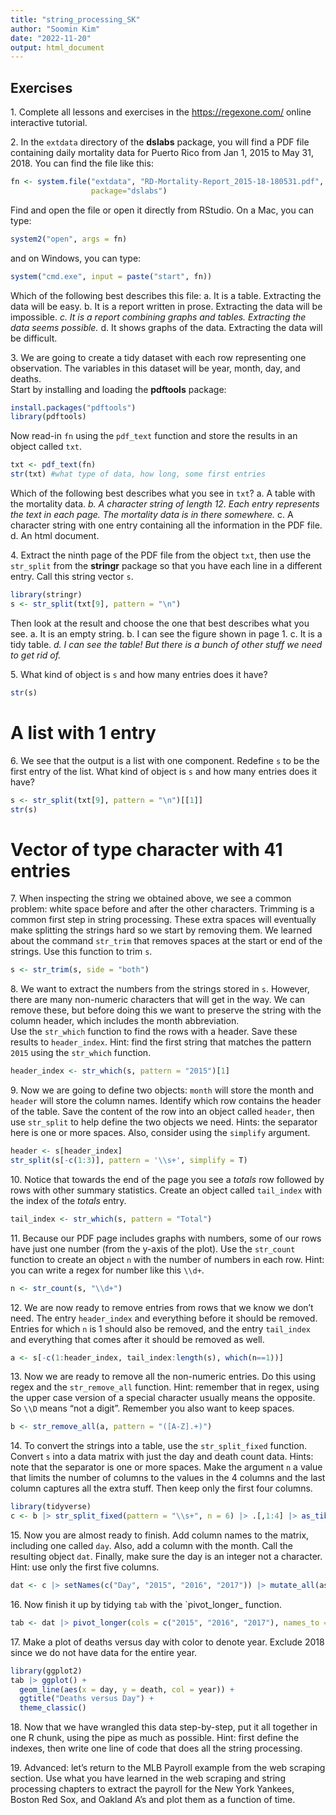 ```yaml
---
title: "string_processing_SK"
author: "Soomin Kim"
date: "2022-11-20"
output: html_document
---
```

## Exercises 
1\. Complete all lessons and exercises in the [https://regexone.com/](https://regexone.com/) online interactive tutorial. 

2\. In the `extdata` directory of the __dslabs__ package, you will find a PDF file containing daily mortality data for Puerto Rico from Jan 1, 2015 to May 31, 2018. You can find the file like this: 
```r
fn <- system.file("extdata", "RD-Mortality-Report_2015-18-180531.pdf", 
                  package="dslabs") 
``` 
Find and open the file or open it directly from RStudio. On a Mac, you can type: 
```r
system2("open", args = fn) 
``` 
and on Windows, you can type: 
```r
system("cmd.exe", input = paste("start", fn)) 
``` 
Which of the following best describes this file: 
a. It is a table. Extracting the data will be easy. 
b. It is a report written in prose.  Extracting the data will be impossible. 
*c. It is a report combining graphs and tables. Extracting the data seems possible.* 
d. It shows graphs of the data. Extracting the data will be difficult. 

3\. We are going to create a tidy dataset with each row representing one observation. The variables in this dataset will be year, month, day, and deaths.  
Start by installing and loading the __pdftools__ package: 
```r
install.packages("pdftools") 
library(pdftools) 
``` 
Now read-in `fn` using the `pdf_text` function and store the results in an object called `txt`.
```r
txt <- pdf_text(fn)
str(txt) #what type of data, how long, some first entries
```

Which of the following best describes what you see in `txt`? 
a. A table with the mortality data. 
*b. A character string of length 12. Each entry represents the text in each page. The mortality data is in there somewhere.* 
c. A character string with one entry containing all the information in the PDF file. 
d. An html document. 

4\. Extract the ninth page of the PDF file from the object `txt`, then use the `str_split` from the __stringr__ package so that you have each line in a different entry. Call this string vector `s`. 
```r
library(stringr)
s <- str_split(txt[9], pattern = "\n")
```


Then look at the result and choose the one that best describes what you see. 
a. It is an empty string. 
b. I can see the figure shown in page 1. 
c. It is a tidy table. 
*d. I can see the table! But there is a bunch of other stuff we need to get rid of.* 

5\. What kind of object is `s` and how many entries does it have? 

```r
str(s)
```
# A list with 1 entry

6\. We see that the output is a list with one component. Redefine `s` to be the first entry of the list. What kind of object is `s` and how many entries does it have? 

```r
s <- str_split(txt[9], pattern = "\n")[[1]]
str(s)
```
# Vector of type character with 41 entries

7\. When inspecting the string we obtained above, we see a common problem: white space before and after the other characters. Trimming is a common first step in string processing. These extra spaces will eventually make splitting the strings hard so we start by removing them. We learned about the command `str_trim` that removes spaces at the start or end of the strings. Use this function to trim `s`. 
```r
s <- str_trim(s, side = "both")
```



8\. We want to extract the numbers from the strings stored in `s`. However, there are many non-numeric characters that will get in the way. We can remove these, but before doing this we want to preserve the string with the column header, which includes the month abbreviation.  
Use the `str_which` function to find the rows with a header. Save these results to `header_index`. Hint: find the first string that matches the pattern `2015` using the `str_which` function. 
```r
header_index <- str_which(s, pattern = "2015")[1]
```


9\. Now we are going to define two objects: `month` will store the month and `header` will store the column names. Identify which row contains the header of the table. Save the content of the row into an object called `header`, then use `str_split` to help define the two objects we need. Hints: the separator here is one or more spaces. Also, consider using the `simplify` argument. 
```r
header <- s[header_index]
str_split(s[-c(1:3)], pattern = '\\s+', simplify = T)
```


10\. Notice that towards the end of the page you see a _totals_ row followed by rows with other summary statistics. Create an object called `tail_index` with the index of the _totals_ entry.
```r
tail_index <- str_which(s, pattern = "Total")
```


11\. Because our PDF page includes graphs with numbers, some of our rows have just one number (from the y-axis of the plot). Use the `str_count` function to create an object `n` with the number of numbers in each row. Hint: you can write a regex for number like this `\\d+`. 
```r
n <- str_count(s, "\\d+")
```


12\. We are now ready to remove entries from rows that we know we don't need. The entry `header_index` and everything before it should be removed. Entries for which `n` is 1 should also be removed, and the entry `tail_index` and everything that comes after it should be removed as well. 
```r
a <- s[-c(1:header_index, tail_index:length(s), which(n==1))]
```

13\. Now we are ready to remove all the non-numeric entries. Do this using regex and the `str_remove_all` function. Hint: remember that in regex, using the upper case version of a special character usually means the opposite. So `\\D` means "not a digit". Remember you also want to keep spaces. 
```r
b <- str_remove_all(a, pattern = "([A-Z].+)")
```


14\. To convert the strings into a table, use the `str_split_fixed` function. Convert `s` into a data matrix with just the day and death count data. Hints: note that the separator is one or more spaces. Make the argument `n` a value that limits the number of columns to the values in the 4 columns and the last column captures all the extra stuff. Then keep only the first four columns. 
```r
library(tidyverse)
c <- b |> str_split_fixed(pattern = "\\s+", n = 6) |> .[,1:4] |> as_tibble()
```


15\. Now you are almost ready to finish. Add column names to the matrix, including one called `day`. Also, add a column with the month. Call the resulting object `dat`. Finally, make sure the day is an integer not a character. Hint: use only the first five columns. 
```r
dat <- c |> setNames(c("Day", "2015", "2016", "2017")) |> mutate_all(as.numeric)
```


16\. Now finish it up by tidying `tab` with the `pivot_longer_ function. 
```r
tab <- dat |> pivot_longer(cols = c("2015", "2016", "2017"), names_to = "year", values_to = "death")

```


17\. Make a plot of deaths versus day with color to denote year. Exclude 2018 since we do not have data for the entire year. 
```r
library(ggplot2)
tab |> ggplot() +
  geom_line(aes(x = day, y = death, col = year)) +
  ggtitle("Deaths versus Day") +
  theme_classic()
```



18\. Now that we have wrangled this data step-by-step, put it all together in one R chunk, using the pipe as much as possible. Hint: first define the indexes, then write one line of code that does all the string processing. 


19\. Advanced: let's return to the MLB Payroll example from the web scraping section. Use what you have learned in the web scraping and string processing chapters to extract the payroll for the New York Yankees, Boston Red Sox, and Oakland A's and plot them as a function of time. 

 
